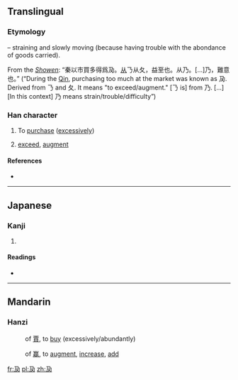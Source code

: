 ==Translingual==
===Etymology===
{{Han compound|𠄎|t1=strain|夂|t2=go slowly|ls=ic}} – straining and slowly moving (because having trouble with the abondance of goods carried).

From the ''[[w:Showen Jiezi|Showen]]'': “秦以市買多得爲夃。[[從|从]]𠄎从夂，益至也。从乃。[...]乃，難意也。” (“During the [[w:Qin Dynasty|Qin]], purchasing too much at the market was known as 夃. Derived from 𠄎 and 夂. It means "to exceed/augment." [𠄎 is] from 乃. [...] [In this context] 乃 means strain/trouble/difficulty”)

===Han character===
{{Han char|rn=34|rad=夂|as=01|sn=4|four=1722<sub>7</sub>|canj=弓竹尸水 (NHSE), 弓尸竹水 (NSHE)}}

# {{context|literally}} To [[purchase]] ([[excessively]])
# {{context|figuratively}} [[exceed]], [[augment]]

====References====
* {{Han ref|kx=0244.190|dkj=05693|dj=0485.030|hdz=10393.060|uh=5903|ud=22787|bh=C95A|bd=51546}}

----

==Japanese==

===Kanji===
{{ja-kanji|grade=|rs=夂01}}

# {{defn|Japanese|sort=夂01}}

====Readings====
* {{ja-readings|on=[[こ]] (ko), [[く]] (ku), [[えい]] (ei)|kun=[[もうける]] (moukeru), [[うる]] (uru), [[しばらく]] (shibaraku)}}

----

==Mandarin==

===Hanzi===
{{cmn-hanzi|pin=[[gū]] ([[gu1]]) or [[gǔ]] ([[gu3]]) |wg=ku<sup>1</sup> or ku<sup>3</sup>}}
: {{context|archaic}} of [[賈]], to [[buy]] (excessively/abundantly)

{{cmn-hanzi|pin=[[yíng]] ([[ying2]])|wg=ying<sup>2</sup>}}
: {{context|archaic}} of [[赢]], to [[augment]], [[increase]], [[add]]

[[fr:夃]]
[[pl:夃]]
[[zh:夃]]